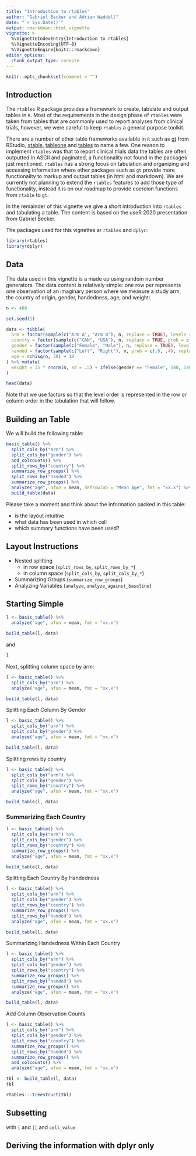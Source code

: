 ```yaml
---
title: "Introduction to rtables"
author: "Gabriel Becker and Adrian Waddell"
date: "`r Sys.Date()`"
output: rmarkdown::html_vignette
vignette: >
  %\VignetteIndexEntry{Introduction to rtables}
  %\VignetteEncoding{UTF-8}
  %\VignetteEngine{knitr::rmarkdown}
editor_options: 
  chunk_output_type: console
---
```




```r
knitr::opts_chunk$set(comment = "")
```

## Introduction

The `rtables` R package provides a framework to create, tabulate and output tables in `R`. Most of the requirements in the design phase of `rtables` were taken from tables that are commonly used to report analyses from clinical trials, however, we were careful to keep `rtables` a general purpose toolkit. 

There are a number of other table frameworks available in `R` such as [gt](https://gt.rstudio.com/) from RStudio, [xtable](https://cran.r-project.org/web/packages/xtable/index.html), [tableone](https://cran.r-project.org/web/packages/tableone/vignettes/introduction.html) and [tables](https://cran.r-project.org/web/packages/tables/index.html) to name a few. One reason to implement `rtables` was that to report clinical trials data the tables are often outputted in ASCII and paginated, a functionality not found in the packages just mentioned. `rtables` has a strong focus on tabulation and organizing and accessing information where other packages such as `gt` provide more functionality to markup and output tables (in html and markdown). We are currently not planning to extend the `rtables` features to add those type of functionality, instead it is on our roadmap to provide coercion functions from `rtable` to `gt`.

In the remainder of this vignette we give a short introduction into `rtables` and tabulating a table. The content is based on the useR 2020 presentation from Gabriel Becker.

The packages used for this vignettes ar `rtables` and `dplyr`:

```r
library(rtables)
library(dplyr)
```

## Data 

The data used in this vignette is a made up using random number generators. The data content is relatively simple: one row per represents one observation of an imaginary person where we measure a study arm, the country of origin, gender, handedness, age, and weight:

```r
n <- 400

set.seed(1)

data <- tibble(
  arm = factor(sample(c("Arm A", "Arm B"), n, replace = TRUE), levels = c("Arm A", "Arm B")),
  country = factor(sample(c("CAN", "USA"), n, replace = TRUE, prob = c(.55, .45)), levels = c("CAN", "USA")),
  gender = factor(sample(c("Female", "Male"), n, replace = TRUE), levels = c("Female", "Male")),
  handed = factor(sample(c("Left", "Right"), n, prob = c(.6, .4), replace = TRUE), levels = c("Left", "Right")),
  age = rchisq(n, 30) + 10
) %>% mutate(
  weight = 35 * rnorm(n, sd = .5) + ifelse(gender == "Female", 140, 180)
) 

head(data)
```

Note that we use factors so that the level order is represented in the row or column order in the tabulation that will follow.


## Building an Table

We will build the following table:

```r
basic_table() %>%
  split_cols_by("arm") %>%
  split_cols_by("gender") %>%
  add_colcounts() %>%
  split_rows_by("country") %>%
  summarize_row_groups() %>%
  split_rows_by("handed") %>%
  summarize_row_groups() %>%
  analyze("age", afun = mean, defrowlab = "Mean Age", fmt = "xx.x") %>%
  build_table(data)
```

Please take a moment and think about the information packed in this table:

* is the layout intuitive
* what data has been used in which cell
* which summary functions have been used?

## Layout Instructions

* Nested splitting
  - in row space (`split_rows_by`, `split_rows_by_*`)
  - in column space (`split_cols_by`, `split_cols_by_*`)
* Summarizing Groups (`summarize_row_groups`)
* Analyzing Variables (`analyze`, `analyze_against_baseline`)


## Starting Simple

```r
l <- basic_table() %>%
  analyze("age", afun = mean, fmt = "xx.x")

build_table(l, data)
```

and 

```r
l
```


Next, splitting column space by arm:


```r
l <- basic_table() %>%
  split_cols_by("arm") %>%
  analyze("age", afun = mean, fmt = "xx.x")

build_table(l, data)
```

Splitting Each Column By Gender

```r
l <- basic_table() %>%
  split_cols_by("arm") %>%
  split_cols_by("gender") %>%
  analyze("age", afun = mean, fmt = "xx.x")

build_table(l, data)
```

Splitting rows by country

```r
l <- basic_table() %>%
  split_cols_by("arm") %>%
  split_cols_by("gender") %>%
  split_rows_by("country") %>%
  analyze("age", afun = mean, fmt = "xx.x")

build_table(l, data)
```

### Summarizing Each Country

```r
l <- basic_table() %>%
  split_cols_by("arm") %>%
  split_cols_by("gender") %>%
  split_rows_by("country") %>%
  summarize_row_groups() %>%
  analyze("age", afun = mean, fmt = "xx.x")

build_table(l, data)
```

Splitting Each Country By Handedness

```r
l <- basic_table() %>%
  split_cols_by("arm") %>%
  split_cols_by("gender") %>%
  split_rows_by("country") %>%
  summarize_row_groups() %>%
  split_rows_by("handed") %>%
  analyze("age", afun = mean, fmt = "xx.x")

build_table(l, data)
```

Summarizing Handedness Within Each Country

```r
l <- basic_table() %>%
  split_cols_by("arm") %>%
  split_cols_by("gender") %>%
  split_rows_by("country") %>%
  summarize_row_groups() %>%
  split_rows_by("handed") %>%
  summarize_row_groups() %>%
  analyze("age", afun = mean, fmt = "xx.x")

build_table(l, data)
```



Add Column Observation Counts

```r
l <- basic_table() %>%
  split_cols_by("arm") %>%
  split_cols_by("gender") %>%
  split_rows_by("country") %>%
  summarize_row_groups() %>%
  split_rows_by("handed") %>%
  summarize_row_groups() %>%
  add_colcounts() %>%
  analyze("age", afun = mean, fmt = "xx.x")

tbl <- build_table(l, data)
tbl
```


```r
rtables:::treestruct(tbl)
```


## Subsetting

with `[` and `[[` and `cell_value`


## Deriving the information with dplyr only



